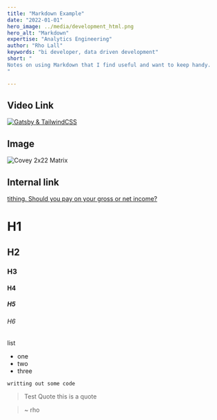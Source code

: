 ```yaml
---
title: "Markdown Example"
date: "2022-01-01"
hero_image: ../media/development_html.png
hero_alt: "Markdown"
expertise: "Analytics Engineering"
author: "Rho Lall"
keywords: "bi developer, data driven development"
short: "
Notes on using Markdown that I find useful and want to keep handy. 
"

---
```

## Video Link
[![Gatsby & TailwindCSS](https://img.youtube.com/vi/UBOj6rqRUME/hqdefault.jpg)](https://youtu.be/UBOj6rqRUME)


## Image
![Covey 2x22 Matrix](./media/content/covey_2x2_matrix.png)

## Internal link
[tithing. Should you pay on your gross or net income?](/thoughts/tithing-should-you-pay-on-your-gross-or-net-income)

# H1
## H2
### H3

#### H4
##### H5
###### H6

list 
- one
- two
- three

`writting out some code`

>Test Quote
>this is a quote

> ~ rho






